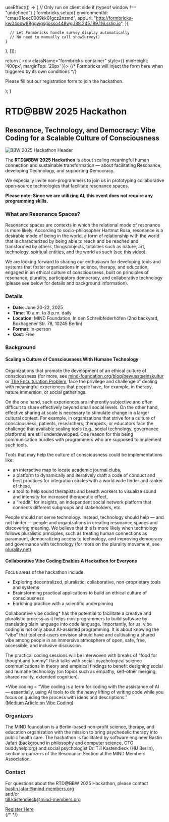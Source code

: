 
  useEffect(() => {
    // Only run on client side
    if (typeof window !== "undefined") {
      formbricks.setup({
        environmentId: "cmas01oec0009kk01gcz2nzmd",
        appUrl: "http://formbricks-kw04oow88ggwgsgosso448wg.188.245.189.116.sslip.io",
      });
      
      // Let Formbricks handle survey display automatically
      // No need to manually call showSurvey()
    }
  }, []);

  return (
    <div className="formbricks-container" style={{ minHeight: '400px', marginTop: '20px' }}>
      {/* Formbricks will inject the form here when triggered by its own conditions */}
      <p>Please fill out our registration form to join the hackathon.</p>
    </div>
  );
}

# RTD@BBW 2025 Hackathon

## Resonance, Technology, and Democracy: Vibe Coding for a Scalable Culture of Consciousness

<div style={{ display: 'flex', justifyContent: 'center', margin: '2rem 0' }}>
  <Image
    src="/images/bbw_rtd_hackathon_header_20250620.png"
    alt="BBW 2025 Hackathon Header"
    style={{ width: '100%', height: 'auto' }}
    unoptimized
  />
</div>

The **RTD@BBW 2025 Hackathon** is about scaling meaningful human connection and sustainable transformation — about facilitating **R**esonance, developing **T**echnology, and supporting **D**emocracy.

We especially invite non-programmers to join us in prototyping collaborative open-source technologies that facilitate resonance spaces.

**Please note: Since we are utilizing AI, this event does not require any programming skills.**

### What are Resonance Spaces?

Resonance spaces are contexts in which the relational mode of resonance is more likely. According to socio-philosopher Hartmut Rosa, resonance is a desirable mode of being in the world, a form of relationship with the world that is characterized by being able to reach and be reached and transformed by others, things/objects, totalities such as nature, art, technology, spiritual entities, and the world as such (see [this video](https://www.youtube.com/watch?v=HuXsoK7y1FQ)).

We are looking forward to sharing our enthusiasm for developing tools and systems that foster organizations in science, therapy, and education, engaged in an ethical culture of consciousness, built on principles of resonance, plurality, participatory democracy, and collaborative technology (please see below for details and background information).

### Details

- **Date**: June 20-22, 2025
- **Time**: 10 a.m. to 8 p.m. daily
- **Location**: MIND Foundation, In den Schreibfederhöfen (2nd backyard, Boxhagener Str. 78, 10245 Berlin)
- **Format**: In-person
- **Cost**: Free

### Background

#### Scaling a Culture of Consciousness With Humane Technology

Organizations that promote the development of an ethical culture of consciousness (for more, see [mind-foundation.org/blog/bewusstseinskultur](https://www.mind-foundation.org/blog/bewusstseinskultur) or [The Enculturation Problem](https://academic.oup.com/book/58175/chapter-abstract/480356539), face the privilege and challenge of dealing with meaningful experiences that people have, for example, in therapy, nature immersion, or social gatherings.

On the one hand, such experiences are inherently subjective and often difficult to share effectively beyond small social levels. On the other hand, effective sharing at scale is necessary to stimulate change in a larger cultural context. For example, in organizations that strive for a culture of consciousness, patients, researchers, therapists, or educators face the challenge that available scaling tools (e.g., social technology, governance platforms) are still underdeveloped. One reason for this being communication hurdles with programmers who are supposed to implement such tools.

Tools that may help the culture of consciousness could be implementations like:

- an interactive map to locate academic journal clubs,  
- a platform to dynamically and iteratively draft a code of conduct and best practices for integration circles with a world wide finder and ranker of these, 
- a tool to help sound therapists and breath workers to visualize sound and intensity for increased therapeutic effect,  
- a “reddit” for insights, an independent social network platform that connects different subgroups and stakeholders, etc.

People should not serve technology. Instead, technology should help — and not hinder — people and organizations in creating resonance spaces and discovering meaning. We believe that this is more likely when technology follows pluralistic principles, such as treating human connections as paramount, democratizing access to technology, and improving democracy and governance with technology (for more on the plurality movement, see [plurality.net](http://plurality.net)).

#### Collaborative Vibe Coding Enables A Hackathon for Everyone

Focus areas of the hackathon include:  

- Exploring decentralized, pluralistic, collaborative, non-proprietary tools and systems   
- Brainstorming practical applications to build an ethical culture of consciousness   
- Enriching practice with a scientific underpinning

Collaborative vibe coding\* has the potential to facilitate a creative and pluralistic process as it helps non-programmers to build software by translating plain language into code language. Importantly, for us, vibe coding is not only about AI-assisted programming. It is about knowing the “vibe” that tool end-users envision should have and cultivating a shared vibe among people in an immersive atmosphere of open, safe, free, accessible, and inclusive discussion.

The practical coding sessions will be interwoven with breaks of "food for thought and tummy" flash talks with social-psychological science communications in theory and empirical findings to benefit designing social and humane technology (on topics such as empathy, self-other merging, shared reality, extended cognition).

\*Vibe coding \= “Vibe coding is a term for coding with the assistance of AI — essentially, using AI tools to do the heavy lifting of writing code while you focus on guiding the process with ideas and descriptions.”  
([Medium Article on Vibe Coding](https://medium.com/@niall.mcnulty/vibe-coding-b79a6d3f0caa))

### Organizers

The MIND foundation is a Berlin-based non-profit science, therapy, and education organization with the mission to bring psychedelic therapy into public health care. The hackathon is facilitated by software engineer Bastin Jafari (background in philosophy and computer science, CTO buddyhelp.org) and social psychologist Dr. Till Kastendieck (HU Berlin), section organizers of the Resonance Section at the MIND Members Association.

### Contact

For questions about the RTD@BBW 2025 Hackathon, please contact  
[bastin.jafari@mind-members.org](mailto:bastin.jafari@mind-members.org)  
and/or  
[till.kastendieck@mind-members.org](mailto:till.kastendieck@mind-members.org)


<div style={{ display: 'flex', justifyContent: 'center', margin: '2rem 0' }}>
  <a href="https://register.socialresonance.org/s/cmas0zmm1000xkk0157evijh7" style={{ padding: '12px 24px', background: '#0066cc', color: 'white', borderRadius: '4px', textDecoration: 'none', fontWeight: 'bold', fontSize: '1.2rem' }}>Register Here</a>
</div>
{/* <FormbricksForm /> */}
